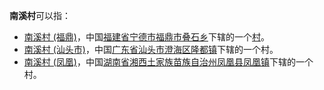 '''南溪村'''可以指：
* [[南溪村_(福鼎)|南溪村 (福鼎)]]，中国[[福建省|福建省]][[宁德市|宁德市]][[福鼎市|福鼎市]][[叠石乡|叠石乡]]下辖的一个[[村|村]]。
* [[南溪村_(汕头市)|南溪村 (汕头市)]]，中国[[广东省|广东省]][[汕头市|汕头市]][[澄海区|澄海区]][[隆都镇|隆都镇]]下辖的一个村。
* [[南溪村_(凤凰)|南溪村 (凤凰)]]，中国[[湖南省|湖南省]][[湘西土家族苗族自治州|湘西土家族苗族自治州]][[凤凰县|凤凰县]][[凤凰镇|凤凰镇]]下辖的一个村。
{{disambig|N|Cat=三字中国村名消歧义}}